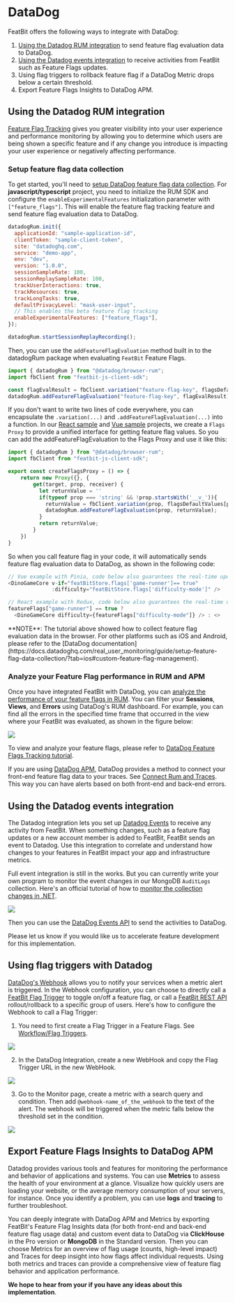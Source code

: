 
# DataDog

FeatBit offers the following ways to integrate with DataDog:

1. [Using the Datadog RUM integration](https://docs.datadoghq.com/real_user_monitoring/guide/setup-feature-flag-data-collection/?tab=browser#analyze-your-feature-flag-performance-in-rum) to send feature flag evaluation data to DataDog.
2. [Using the Datadog events integration](https://docs.datadoghq.com/api/?lang=bash#events) to receive activities from FeatBit such as Feature Flags updates.
3. Using flag triggers to rollback feature flag if a DataDog Metric drops below a certain threshold.
4. Export Feature Flags Insights to DataDog APM.

## Using the Datadog RUM integration

[Feature Flag Tracking](https://docs.datadoghq.com/real_user_monitoring/feature_flag_tracking/) gives you greater visibility into your user experience and performance monitoring by allowing you to determine which users are being shown a specific feature and if any change you introduce is impacting your user experience or negatively affecting performance.

### Setup feature flag data collection

To get started, you'll need to [setup DataDog feature flag data collection](https://docs.datadoghq.com/real_user_monitoring/guide/setup-feature-flag-data-collection). For **javascript/typescript** project, you need to initialize the RUM SDK and configure the `enableExperimentalFeatures` initialization parameter with `["feature_flags"]`. This will enable the feature flag tracking feature and send feature flag evaluation data to DataDog.

```javascript
datadogRum.init({
  applicationId: "sample-application-id",
  clientToken: "sample-client-token",
  site: "datadoghq.com",
  service: "demo-app",
  env: "dev",
  version: "1.0.0",
  sessionSampleRate: 100,
  sessionReplaySampleRate: 100,
  trackUserInteractions: true,
  trackResources: true,
  trackLongTasks: true,
  defaultPrivacyLevel: "mask-user-input",
  // This enables the beta feature flag tracking
  enableExperimentalFeatures: ["feature_flags"],
});

datadogRum.startSessionReplayRecording();
```

Then, you can use the `addFeatureFlagEvaluation` method built in to the datadogRum package when evaluating `FeatBit` Feature Flags.

```javascript
import { datadogRum } from "@datadog/browser-rum";
import fbClient from "featbit-js-client-sdk";

const flagEvalResult = fbClient.variation("feature-flag-key", flagsDefaultValues[prop] || '')
datadogRum.addFeatureFlagEvaluation("feature-flag-key", flagEvalResult);
```

If you don't want to write two lines of code everywhere, you can encapsulate the `.variation(...)` and `.addFeatureFlagEvaluation(...)` into a function. In our [React sample](https://github.com/featbit/featbit-samples/blob/main/samples/dino-game/interactive-demo-react/src/featBit/featBitSlice.js) and [Vue sample](https://github.com/featbit/featbit-samples/blob/main/samples/dino-game/interactive-demo-vue/src/featbit.js) projects, we create a `Flags Proxy` to provide a unified interface for getting feature flag values. So you can add the addFeatureFlagEvaluation to the Flags Proxy and use it like this:

```javascript
import { datadogRum } from "@datadog/browser-rum";
import fbClient from "featbit-js-client-sdk";

export const createFlagsProxy = () => {
    return new Proxy({}, {
        get(target, prop, receiver) {
          let returnValue = ''
          if(typeof prop === 'string' && !prop.startsWith('__v_')){
            returnValue = fbClient.variation(prop, flagsDefaultValues[prop] || '');
            datadogRum.addFeatureFlagEvaluation(prop, returnValue);
          }
          return returnValue;
        }
    })
}
```

So when you call feature flag in your code, it will automatically sends feature flag evaluation data to DataDog, as shown in the following code:

```javascript
// Vue example with Pinia, code below also guarantees the real-time update of the feature flag value
<DinoGameCore v-if="featBitStore.flags['game-runner']== true" 
              :difficulty="featBitStore.flags['difficulty-mode']" />

// React example with Redux, code below also guarantees the real-time update of the feature flag value
featureFlags["game-runner"] == true ? 
  <DinoGameCore difficulty={featureFlags["difficulty-mode"]} /> : <>

```


<Callout type="info">
**NOTE**: The tutorial above showed how to collect feature flag evaluation data in the browser. For other platforms such as iOS and Android, please refer to the [DataDog documentation](https://docs.datadoghq.com/real_user_monitoring/guide/setup-feature-flag-data-collection/?tab=ios#custom-feature-flag-management).
</Callout>


### Analyze your Feature Flag performance in RUM and APM


Once you have integrated FeatBit with DataDog, you can [analyze the performance of your feature flags in RUM](https://docs.datadoghq.com/real_user_monitoring/guide/setup-feature-flag-data-collection/?tab=browser#analyze-your-feature-flag-performance-in-rum). You can filter your **Sessions**, **Views**, and **Errors** using DataDog's RUM dashboard. For example, you can find all the errors in the specified time frame that occurred in the view where your FeatBit was evaluated, as shown in the figure below:

![](../integrations/assets/datadog/filter-errors-with-feature-flag-in-rum.webp)

To view and analyze your feature flags, please refer to [DataDog Feature Flags Tracking tutorial](https://docs.datadoghq.com/real_user_monitoring/feature_flag_tracking/#view-your-feature-flags).

If you are using [DataDog APM](https://www.datadoghq.com/product/apm/), DataDog provides a method to connect your front-end feature flag data to your traces. See [Connect Rum and Traces](https://docs.datadoghq.com/real_user_monitoring/connect_rum_and_traces/?tab=browserrum). This way you can have alerts based on both front-end and back-end errors.

## Using the Datadog events integration

The Datadog integration lets you set up [Datadog Events](https://docs.datadoghq.com/api) to receive any activity from FeatBit. When something changes, such as a feature flag updates or a new account member is added to FeatBit, FeatBit sends an event to Datadog. Use this integration to correlate and understand how changes to your features in FeatBit impact your app and infrastructure metrics.

Full event integration is still in the works. But you can currently write your own program to monitor the event changes in our MongoDB `AuditLogs` collection. Here's an official tutorial of how to [monitor the collection changes in .NET](https://mongodb.github.io/mongo-csharp-driver/2.7/reference/driver/change_streams/).

![](../integrations/assets/datadog/mongodb-auditlog-collection.png)

Then you can use the [DataDog Events API](https://docs.datadoghq.com/api/latest/events/#post-an-event) to send the activities to DataDog. 

<Callout type="info" emoji='💡'>
Please let us know if you would like us to accelerate feature development for this implementation.
</Callout>


## Using flag triggers with Datadog

[DataDog's Webhook](https://docs.datadoghq.com/integrations/webhooks/) allows you to notify your services when a metric alert is triggered. In the Webhook configuration, you can choose to directly call a [FeatBit Flag Trigger](../feature-flags/feature-workflow/flag-triggers) to toggle on/off a feature flag, or call a [FeatBit REST API](../api-docs/using-featbit-rest-api) rollout/rollback to a specific group of users. Here's how to configure the Webhook to call a Flag Trigger:

1. You need to first create a Flag Trigger in a Feature Flags. See [Workflow/Flag Triggers](/feature-flags/feature-workflow/flag-triggers).

![](../integrations/assets/datadog/flag-trigger.png)

2. In the DataDog Integration, create a new WebHook and copy the Flag Trigger URL in the new WebHook.

![](../integrations/assets/datadog/create-webhook.png)

3. Go to the Monitor page, create a metric with a search query and condition. Then add `@webhook-name_of_the_webhook` to the text of the alert. The webhook will be triggered when the metric falls below the threshold set in the condition.

![](../integrations/assets/datadog/monitor-notify-team.png)



## Export Feature Flags Insights to DataDog APM

Datadog provides various tools and features for monitoring the performance and behavior of applications and systems. You can use **Metrics** to assess the health of your environment at a glance. Visualize how quickly users are loading your website, or the average memory consumption of your servers, for instance. Once you identify a problem, you can use **logs** and **tracing** to further troubleshoot.

You can deeply integrate with DataDog APM and Metrics by exporting FeatBit's Feature Flag Insights data (for both front-end and back-end feature flag usage data) and custom event data to DataDog via **ClickHouse** in the Pro version or **MongoDB** in the Standard version. Then you can choose Metrics for an overview of flag usage (counts, high-level impact) and Traces for deep insight into how flags affect individual requests. Using both metrics and traces can provide a comprehensive view of feature flag behavior and application performance.

**We hope to hear from your if you have any ideas about this implementation**.